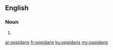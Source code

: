 ==English==

===Noun===
{{head|en|noun plural form}}

# {{plural of|oppidan|lang=en}}

[[ar:oppidans]]
[[fr:oppidans]]
[[ku:oppidans]]
[[my:oppidans]]